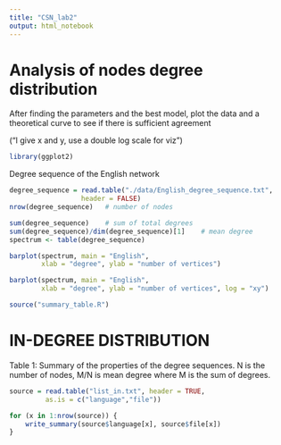```yaml
---
title: "CSN_lab2"
output: html_notebook
---
```


# Analysis of nodes degree distribution 

After finding the parameters and the best model, plot the data and a theoretical curve to see if there is sufficient agreement 

("I give x and y, use a double log scale for viz")

```r
library(ggplot2)
```


Degree sequence of the English network

```r
degree_sequence = read.table("./data/English_degree_sequence.txt",
                  header = FALSE)
nrow(degree_sequence)   # number of nodes 
```
```r
sum(degree_sequence)    # sum of total degrees
sum(degree_sequence)/dim(degree_sequence)[1]    # mean degree
spectrum <- table(degree_sequence)
```


```r
barplot(spectrum, main = "English",
        xlab = "degree", ylab = "number of vertices")
```

```r
barplot(spectrum, main = "English",
        xlab = "degree", ylab = "number of vertices", log = "xy")
```


```r
source("summary_table.R")
```


# IN-DEGREE DISTRIBUTION

Table 1: Summary of the properties of the degree sequences. N is the number of nodes, M/N is mean degree where M is the sum of degrees.

```r
source = read.table("list_in.txt", header = TRUE, 
         as.is = c("language","file"))

for (x in 1:nrow(source)) {
    write_summary(source$language[x], source$file[x])
}
```








